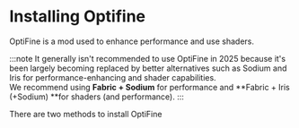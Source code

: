  # Installing Optifine
 OptiFine is a mod used to enhance performance and use shaders.
 
:::note
It generally isn't recommended to use OptiFine in 2025 because it's been largely becoming replaced by better alternatives such as Sodium and Iris for performance-enhancing and shader capabilities.  \
We recommend using **Fabric + Sodium** for performance and **Fabric + Iris (+Sodium) **for shaders (and performance).
:::

There are two methods to install OptiFine